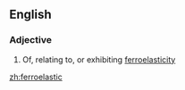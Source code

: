 ==English==

===Adjective===
{{en-adj}}

# {{context|physics}} Of, relating to, or exhibiting [[ferroelasticity]]

[[zh:ferroelastic]]